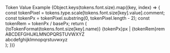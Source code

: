 

<PageSection title="Font size" isHeader>
  <TokenTable>
    <thead>
      <tr>
        <th style={{ width: '40%' }}>Token</th>
        <th style={{ width: '30%' }}>Value</th>
        <th>Example</th>
      </tr>
    </thead>
    <tbody>
      {Object.keys(tokens.font.size).map((key, index) => {
        const tokenPixel = tokens.type.scale[tokens.font.size[key].value].comment;
        const tokenPx = tokenPixel.substring(0, tokenPixel.length - 2);
        const tokenRem = tokenPx / basePx;
        return (
          <tr key={index}>
            <td>{toTokenFormat(tokens.font.size[key].name)}</td>
            <td>
              {tokenPx}px | {tokenRem}rem
            </td>
            <td>
              <div style={{ fontSize: tokenPixel, lineHeight: 'normal' }}>
                ABCDEFGHIJKLMNOPQRSTUVWXYZ
              </div>
              <div style={{ fontSize: tokenPixel, lineHeight: 'normal' }}>
                abcdefghijklmnopqrstuvwxyz
              </div>
            </td>
          </tr>
        );
      })}
    </tbody>
  </TokenTable>
</PageSection>
